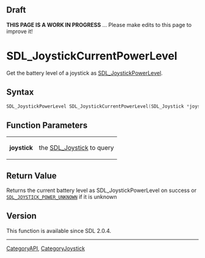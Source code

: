 
== Draft ==


'''THIS PAGE IS A WORK IN PROGRESS''' ... Please make edits to this page to improve it!


<!-- #*^*^*^*^*See https://wiki.libsdl.org/SGFunctions for details on editing this page*^*^*^*^* -->


= SDL_JoystickCurrentPowerLevel =

Get the battery level of a joystick as [[SDL_JoystickPowerLevel]].

== Syntax ==

<syntaxhighlight lang='c'>
SDL_JoystickPowerLevel SDL_JoystickCurrentPowerLevel(SDL_Joystick *joystick);
</syntaxhighlight>

== Function Parameters ==

{|
|'''joystick'''
|the [[SDL_Joystick]] to query
|}

== Return Value ==

Returns the current battery level as SDL_JoystickPowerLevel on success or
<code>[[SDL_JOYSTICK_POWER_UNKNOWN]]</code> if it is unknown



== Version ==

This function is available since SDL 2.0.4.


----
[[CategoryAPI]], [[CategoryJoystick]]
<!-- #See the Style Guide for instructions on editing the footer. -->


